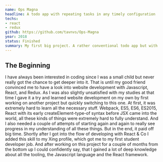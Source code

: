 ```yaml
---
name: Ops Magna
headline: A todo app with repeating tasks in any timely configuration
techs:
- react
- redux
github: https://github.com/tavnvs/Ops-Magna
year: 2018
status: Finished
summary: My first big project. A rather conventional todo app but with capabilities to define recurring tasks in a very flexible way, e.g. recurring every 5th last day in a month or every 20th day of a year. I created it with React and Redux which I got recommended to work on by a good friend who then finally dragged me into the world of coding. I spent a lot of time on it, developed it end-to-end on my own and in the end had a quite well-working end product. It was still only a website but I even used it for a short time on my phone for myself. 
---
```

## The Beginning
I have always been interested in coding since I was a small child but never really got the chance to get deeper into it. That is until my good friend convinced me to have a look into website development with Javascript, React, and Redux. As I was also slightly unsatisfied with my studies at that time I gave it a try and learned website development on my own by first working on another project but quickly switching to this one. At first, it was extremely hard to learn all the necessary stuff. Webpack, ES5, ES6, ES2015, React with its early createElement-type-of syntax before JSX came into the world, all these kinds of things were extremely hard to fully understand. And I also needed a couple of attempts of starting again and again to really see progress in my understanding of all these things. But in the end, it paid off big time. Shortly after I got into the flow of developing with React & Co I added this skill to my Xing profile, which got me to my first student developer job. And after working on this project for a couple of months from the bottom up I could confidently say, that I gained a lot of deep knowledge about all the tooling, the Javascript language and the React framework.
